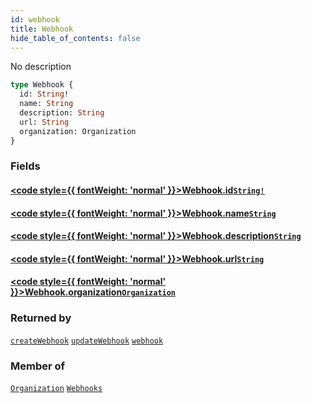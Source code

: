 ```yaml
---
id: webhook
title: Webhook
hide_table_of_contents: false
---
```








No description

```graphql
type Webhook {
  id: String!
  name: String
  description: String
  url: String
  organization: Organization
}
```


### Fields

#### [<code style={{ fontWeight: 'normal' }}>Webhook.<b>id</b></code>](#)<Bullet />[`String!`](/docs/api/scalars/string) <Badge class="secondary" text="non-null"/> <Badge class="secondary" text="scalar"/>
> 
> 

#### [<code style={{ fontWeight: 'normal' }}>Webhook.<b>name</b></code>](#)<Bullet />[`String`](/docs/api/scalars/string) <Badge class="secondary" text="scalar"/>
> 
> 

#### [<code style={{ fontWeight: 'normal' }}>Webhook.<b>description</b></code>](#)<Bullet />[`String`](/docs/api/scalars/string) <Badge class="secondary" text="scalar"/>
> 
> 

#### [<code style={{ fontWeight: 'normal' }}>Webhook.<b>url</b></code>](#)<Bullet />[`String`](/docs/api/scalars/string) <Badge class="secondary" text="scalar"/>
> 
> 

#### [<code style={{ fontWeight: 'normal' }}>Webhook.<b>organization</b></code>](#)<Bullet />[`Organization`](/docs/api/objects/organization) <Badge class="secondary" text="object"/>
> 
> 



### Returned by

[`createWebhook`](/docs/api/mutations/create-webhook)  <Badge class="secondary" text="mutation"/><Bullet />[`updateWebhook`](/docs/api/mutations/update-webhook)  <Badge class="secondary" text="mutation"/><Bullet />[`webhook`](/docs/api/queries/webhook)  <Badge class="secondary" text="query"/>

### Member of

[`Organization`](/docs/api/objects/organization)  <Badge class="secondary" text="object"/><Bullet />[`Webhooks`](/docs/api/objects/webhooks)  <Badge class="secondary" text="object"/>



